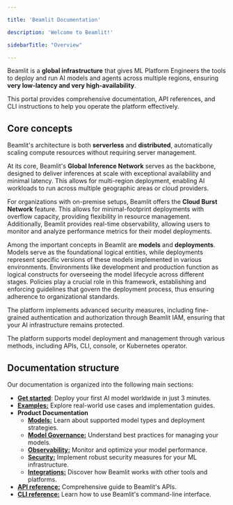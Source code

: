 ```yaml
---

title: 'Beamlit Documentation'

description: 'Welcome to Beamlit!'

sidebarTitle: "Overview"

---
```


Beamlit is a **global infrastructure** that gives ML Platform Engineers the tools to deploy and run AI models and agents across multiple regions, ensuring **very low-latency and very high-availability**. 

This portal provides comprehensive documentation, API references, and CLI instructions to help you operate the platform effectively.

## Core concepts

Beamlit's architecture is both **serverless** and **distributed**, automatically scaling compute resources without requiring server management. 

At its core, Beamlit's **Global Inference Network** serves as the backbone, designed to deliver inferences at scale with exceptional availability and minimal latency. This allows for multi-region deployment, enabling AI workloads to run across multiple geographic areas or cloud providers. 

For organizations with on-premise setups, Beamlit offers the **Cloud Burst Network** feature. This allows for minimal-footprint deployments with overflow capacity, providing flexibility in resource management. Additionally, Beamlit provides real-time observability, allowing users to monitor and analyze performance metrics for their model deployments.

Among the important concepts in Beamlit are **models** and **deployments**. Models serve as the foundational logical entities, while deployments represent specific versions of these models implemented in various environments. Environments like development and production function as logical constructs for overseeing the model lifecycle across different stages. Policies play a crucial role in this framework, establishing and enforcing guidelines that govern the deployment process, thus ensuring adherence to organizational standards.

The platform implements advanced security measures, including fine-grained authentication and authorization through Beamlit IAM, ensuring that your AI infrastructure remains protected.

The platform supports model deployment and management through various methods, including APIs, CLI, console, or Kubernetes operator.

## Documentation structure

Our documentation is organized into the following main sections:

- [**Get started**](Get-started.mdx): Deploy your first AI model worldwide in just 3 minutes.
- [**Examples:**](Examples/Deploy-a-custom-model-from-HuggingFace.mdx) Explore real-world use cases and implementation guides.
- **Product Documentation**
    - [**Models:**](Models/Model-deployment.mdx) Learn about supported model types and deployment strategies.
    - [**Model Governance:**](Model-Governance/Environments.mdx) Understand best practices for managing your models.
    - [**Observability:**](Observability/View-model-logs.mdx) Monitor and optimize your model performance.
    - [**Security:**](Security/Workspace-access-control.mdx) Implement robust security measures for your ML infrastructure.
    - [**Integrations:**](Integrations/HuggingFace.mdx) Discover how Beamlit works with other tools and platforms.
- [**API reference:**](https://docs.beamlit.com/api-reference/introduction) Comprehensive guide to Beamlit's APIs.
- [**CLI reference:**](https://docs.beamlit.com/cli-reference/introduction) Learn how to use Beamlit's command-line interface.